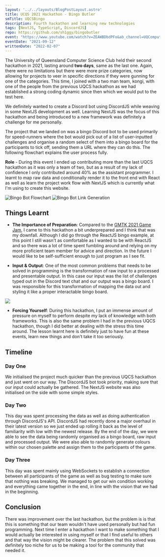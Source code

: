 ```yaml
---
layout: '../../layouts/BlogPostLayout.astro'
title: UCQS 2021 Hackathon - Bingo Butler
smTitle: UQCSBingo
description: Fourth hackathon and learning new technologies 
tags: [NextJS, TypeScript, DiscordJS]
repo: https://github.com/sh1ggy/bingobutler
event: "https://www.youtube.com/watch?v=ZEAWBDbdPFo&ab_channel=UQComputingSociety"
eventDate: "2021-09-12"
writtenDate: "2022-02-07"
---
```



The University of Queensland Computer Science Club held their second hackathon in 2021, lasting around **two days**, same as the last one. Again, there were no limitations but there were more prize categories, now allowing for projects to veer in specific directions if they were gunning for one of the categories. This time, I joined with a two man team, kongi, with one of the people from the previous UQCS hackathon as we had established a strong coding dynamic since then which we would put to the test here. 

We definitely wanted to create a Discord bot using DiscordJS while weaving in some NextJS development as well. Learning NextJS was the focus of this hackathon and being introduced to a new framework was definitely a challenge for me personally.

The project that we landed on was a bingo Discord bot to be used primarily for speed-runners where the bot would pick out of a list of user-inputted challenges and organise a random select of them into a bingo board for the participants to tick off, sending them a URL where they can do this. The following flowchart explains the user process fully. 

**Role** - During this event I ended up contributing more than the last UQCS hackathon as it was only a team of two, but as a result of my lack of confidence I only contributed around 40% as the assistant programmer. I learnt to map raw data and conditionally render it to the front end with React as well as learn the project work flow with NextJS which is currently what I'm using to create this website.

![Bingo Bot Flowchart](/blog/UQCSBingo/flowchart.png "flowchart")
![Bingo Bot Link Generation](/blog/UQCSBingo/gen.png "link generation")

## Things Learnt	
 - **The Importance of Preparation**: Compared to the [GMTK 2021 Game Jam](/posts/4-gmtkparity), I came to this hackathon a bit underprepared and I think that was my downfall. Although I did go through the ReactJS bingo example, at this point I still wasn't as comfortable as I wanted to be with ReactJS and so there was a lot of time spent fumbling around and relying on my more proficient team member for advice and direction. In the future I would like to be self-sufficient enough to just program as I see fit.
 
 - **Input & Output**: One of the most common problems that needs to be solved in programming is the transformation of raw input to a processed and presentable output. In this case our input was the list of challenges typed out in the Discord text chat and our output was a bingo board. I was responsible for this transformation of mapping the data out and styling it like a proper interactable bingo board. 

 ![](/blog/UQCSBingo/ui.png)

 - **Forcing Yourself**: During this hackathon, I put an immense amount of pressure on myself to perform despite my lack of knowledge with both frameworks. This is also the same problem I had in the previous UQCS hackathon, though I did better at dealing with the stress this time around. The lesson learnt here is definitely just to have fun at these events, learn new things and don't take it too seriously.

## Timeline

### Day One
We initialised the project much quicker than the previous UQCS hackathon and just went on our way. The DiscordJS bot took priority, making sure that our input could actually be gathered. The NextJS website was also initialised on the side with some simple styles. 

### Day Two
This day was spent processing the data as well as doing authentication through DiscordJS's API. DiscordJS had recently done a major overhaul in their latest version so we just ended up rolling it back as the level of familiarity with low with the newest release. By the end of the day, we were able to see the data being randomly organised as a bingo board, raw input and processed output. We were also able to randomly generate colours within our chosen palette and assign them to the participants of the game. 

### Day Three
This day was spent mainly using WebSockets to establish a connection between all participants of the game as well as bug testing to make sure that nothing was breaking. We managed to get our win condition working and everything came together in the end, in line with the vision that we had in the beginning. 

## Conclusion
There was improvement over the last hackathon, but the problem is is that this is something that our team wouldn't have used personally but had fun programming. Next time I enter a hackathon I want to make something that I would actually be interested in using myself or that I find useful to others and that way the vision might be clearer. The problem that this solved was definitely too niche for us to be making a tool for the community that needed it.  